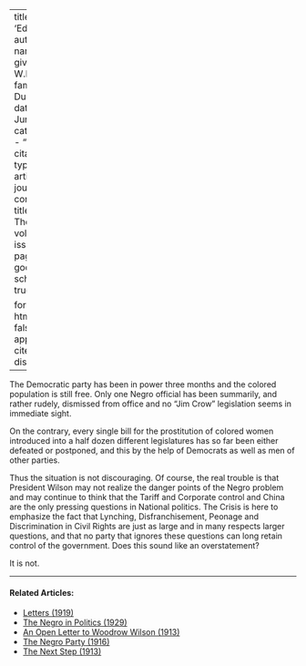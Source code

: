
---
title: 'Education'
author:
  - name:
      given: W.E.B.
      family: Du Bois
date: Jun. 1913
categories: 
  - ""
citation: 
  type: article-journal
  container-title: The Crisis
  volume: 6
  issue: 2
  page: 79
google-scholar: true

format:
  html:
    toc: false
    appendix-cite-as: display
---



The Democratic party has been in power three months and the colored population is still free. Only one Negro official has been summarily, and rather rudely, dismissed from office and no "Jim Crow" legislation seems in immediate sight. 

On the contrary, every single bill for the prostitution of colored women introduced into a half dozen different legislatures has so far been either defeated or postponed, and this by the help of Democrats as well as men of other parties. 

Thus the situation is not discouraging. Of course, the real trouble is that President Wilson may not realize the danger points of the Negro problem and may continue to think that the Tariff and Corporate control and China are the only pressing questions in National politics. <span class="small-caps">The Crisis</span> is here to emphasize the fact that Lynching, Disfranchisement, Peonage and Discrimination in Civil Rights are just as large and in many respects larger questions, and that no party that ignores these questions can long retain control of the government. Does this sound like an overstatement? 

It is not. 

<!-- Similar articles start here -->

<hr>
#### Related Articles:

* [Letters (1919)](/Volumes/17/01/letters.html)
* [The Negro in Politics (1929)](/Volumes/36/11/negro_in_politics.html)
* [An Open Letter to Woodrow Wilson (1913)](/Volumes/05/05/open_letter.html)
* [The Negro Party (1916)](/Volumes/12/06/negro_party.html)
* [The Next Step (1913)](/Volumes/06/02/next_step.html)

<!-- Similar articles end here -->
